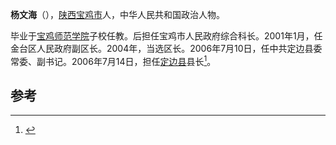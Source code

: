 '''杨文海'''（{{bd|1964年|6月5日||}}），[[陕西|陕西]][[宝鸡市|宝鸡市]]人，中华人民共和国政治人物。

毕业于[[宝鸡师范学院|宝鸡师范学院]]子校任教。后担任宝鸡市人民政府综合科长。2001年1月，任金台区人民政府副区长。2004年，当选区长。2006年7月10日，任中共定边县委常委、副书记。2006年7月14日，担任[[定边县|定边县]]县长<ref>{{cite news|title=定边县人大任命杨文海为县人民政府副县长、代县长|url=http://news.xyl.gov.cn/content/dingbian/2006-7/27/08301352340.html|accessdate=2014-11-03|newspaper=榆林新闻网|archive-url=https://web.archive.org/web/20141103182019/http://news.xyl.gov.cn/content/dingbian/2006-7/27/08301352340.html|archive-date=2014-11-03|dead-url=yes}}</ref>。

==参考==
{{reflist}}
{{中国政治人物小作品}}